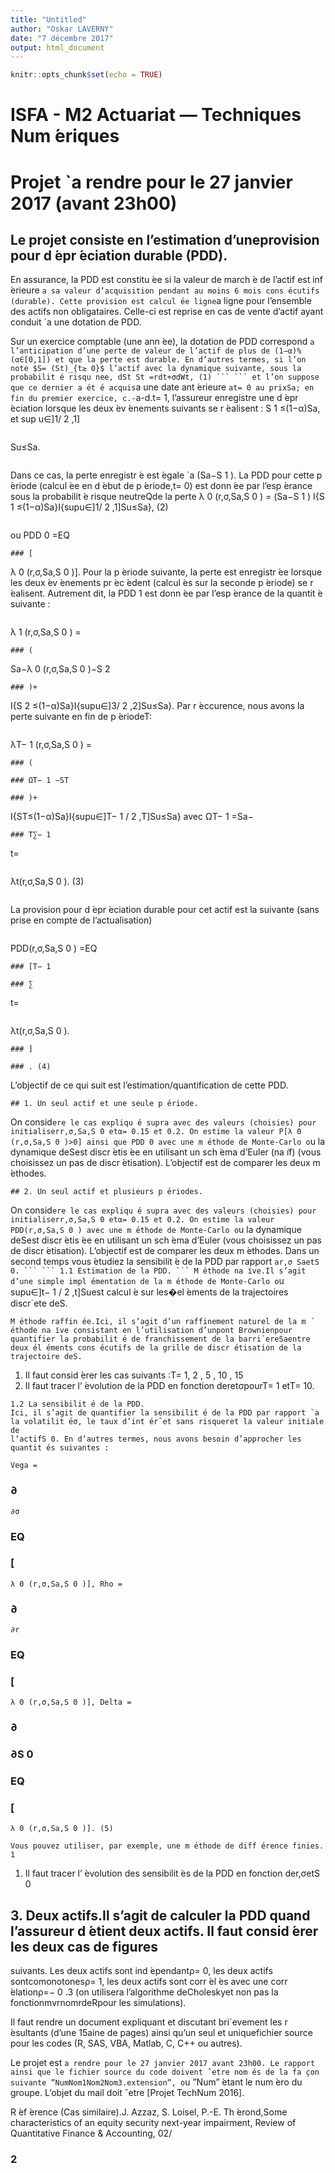 ```yaml
---
title: "Untitled"
author: "Oskar LAVERNY"
date: "7 décembre 2017"
output: html_document
---
```


```r
knitr::opts_chunk$set(echo = TRUE)
```
# ISFA - M2 Actuariat — Techniques Num ́eriques

# Projet `a rendre pour le 27 janvier 2017 (avant 23h00)

## Le projet consiste en l’estimation d’uneprovision pour d ́epr ́eciation durable (PDD).

En assurance, la PDD est constitu ́ee si la valeur de march ́e de l’actif est inf ́erieure `a sa valeur d’acquisition pendant au moins 6
mois cons ́ecutifs (durable). Cette provision est calcul ́ee ligne `a ligne pour l’ensemble des actifs non obligataires. Celle-ci est reprise
en cas de vente d’actif ayant conduit `a une dotation de PDD.


Sur un exercice comptable (une ann ́ee), la dotation de PDD correspond `a l’anticipation d’une perte de valeur de l’actif de plus
de (1−α)% (α∈[0,1]) et que la perte est durable. En d’autres termes, si l’on note $S= (St)_{t≥ 0}$ l’actif avec la dynamique suivante, sous la probabilit ́e risqu nee,
dSt
St
=rdt+σdWt, (1)
```
```
et l’on suppose que ce dernier a ́et ́e acquis `a une date ant ́erieure `at= 0 au prixSa; en fin du premier exercice, c.-`a-d.t= 1,
l’assureur enregistre une d ́epr ́eciation lorsque les deux ́ev ́enements suivants se r ́ealisent :
S 1 ≤(1−α)Sa, et sup
u∈]1/ 2 ,1]
```
```
Su≤Sa.
```
```
Dans ce cas, la perte enregistr ́e est ́egale `a (Sa−S 1 ). La PDD pour cette p ́eriode (calcul ́ee en d ́ebut de p ́eriode,t= 0) est donn ́ee
par l’esp ́erance sous la probabilit ́e risque neutreQde la perte
λ 0 (r,σ,Sa,S 0 ) = (Sa−S 1 ) I{S 1 ≤(1−α)Sa}I{supu∈]1/ 2 ,1]Su≤Sa}, (2)
```
```
ou PDD 0 =EQ
```
### [

```
λ 0 (r,σ,Sa,S 0 )]. Pour la p ́eriode suivante, la perte est enregistr ́ee lorsque les deux ́ev ́enements pr ́ec ́edent (calcul ́es
sur la seconde p ́eriode) se r ́ealisent. Autrement dit, la PDD 1 est donn ́ee par l’esp ́erance de la quantit ́e suivante :
```
```
λ 1 (r,σ,Sa,S 0 ) =
```
### (

```
Sa−λ 0 (r,σ,Sa,S 0 )−S 2
```
### )+

```
I{S 2 ≤(1−α)Sa}I{supu∈]3/ 2 ,2]Su≤Sa}.
Par r ́eccurence, nous avons la perte suivante en fin de p ́eriodeT:
```
```
λT− 1 (r,σ,Sa,S 0 ) =
```
### (

### ΩT− 1 −ST

### )+

```
I{ST≤(1−α)Sa}I{supu∈]T− 1 / 2 ,T]Su≤Sa} avec ΩT− 1 =Sa−
```
### T∑− 1

```
t=
```
```
λt(r,σ,Sa,S 0 ). (3)
```
```
La provision pour d ́epr ́eciation durable pour cet actif est la suivante (sans prise en compte de l’actualisation)
```
```
PDD(r,σ,Sa,S 0 ) =EQ
```
### [T− 1

### ∑

```
t=
```
```
λt(r,σ,Sa,S 0 ).
```
### ]

### . (4)

```
L’objectif de ce qui suit est l’estimation/quantification de cette PDD.
```
## 1. Un seul actif et une seule p ́eriode.

```
On consid`ere le cas expliqu ́e supra avec des valeurs (choisies) pour initialiserr,σ,Sa,S 0 etα= 0.15 et 0.2. On estime la valeur
P[λ 0 (r,σ,Sa,S 0 )>0] ainsi que PDD 0 avec une m ́ethode de Monte-Carlo o`u la dynamique deSest discr ́etis ́ee en utilisant un
sch ́ema d’Euler (na ̈ıf) (vous choisissez un pas de discr ́etisation). L’objectif est de comparer les deux m ́ethodes.
```
## 2. Un seul actif et plusieurs p ́eriodes.

```
On consid`ere le cas expliqu ́e supra avec des valeurs (choisies) pour initialiserr,σ,Sa,S 0 etα= 0.15 et 0.2. On estime la valeur
PDD(r,σ,Sa,S 0 ) avec une m ́ethode de Monte-Carlo o`u la dynamique deSest discr ́etis ́ee en utilisant un sch ́ema d’Euler (vous
choisissez un pas de discr ́etisation). L’objectif est de comparer les deux m ́ethodes. Dans un second temps vous ́etudiez la sensibilit ́e
de la PDD par rapport `ar,σ SaetS 0.
```
```
1.1 Estimation de la PDD.
```
M ́ethode na ̈ıve.Il s’agit d’une simple impl ́ementation de la m ́ethode de Monte-Carlo o`u supu∈]t− 1 / 2 ,t]Suest calcul ́e sur les�el ́ements de la trajectoires discr`ete deS.

```
M ́ethode raffin ́ee.Ici, il s’agit d’un raffinement naturel de la m ́ethode na ̈ıve consistant en l’utilisation d’unpont Brownienpour
quantifier la probabilit ́e de franchissement de la barri`ereSaentre deux ́el ́ements cons ́ecutifs de la grille de discr ́etisation de la
trajectoire deS.
```
1. Il faut consid ́erer les cas suivants :T= 1, 2 , 5 , 10 , 15
2. Il faut tracer l’ ́evolution de la PDD en fonction deretσpourT= 1 etT= 10.

```
1.2 La sensibilit ́e de la PDD.
Ici, il s’agit de quantifier la sensibilit ́e de la PDD par rapport `a la volatilit ́eσ, le taux d’int ́erˆet sans risqueret la valeur initiale de
l’actifS 0. En d’autres termes, nous avons besoin d’approcher les quantit ́es suivantes :
```
```
Vega =
```
### ∂

```
∂σ
```
### EQ

### [

```
λ 0 (r,σ,Sa,S 0 )], Rho =
```
### ∂

```
∂r
```
### EQ

### [

```
λ 0 (r,σ,Sa,S 0 )], Delta =
```
### ∂

### ∂S 0

### EQ

### [

```
λ 0 (r,σ,Sa,S 0 )]. (5)
```
```
Vous pouvez utiliser, par exemple, une m ́ethode de diff ́erence finies.
1
```

1. Il faut tracer l’ ́evolution des sensibilit ́es de la PDD en fonction der,σetS 0

## 3. Deux actifs.Il s’agit de calculer la PDD quand l’assureur d ́etient deux actifs. Il faut consid ́erer les deux cas de figures

suivants. Les deux actifs sont ind ́ependantρ= 0, les deux actifs sontcomonotonesρ= 1, les deux actifs sont corr ́el ́es avec une
corr ́elationρ=− 0 .3 (on utilisera l’algorithme deCholeskyet non pas la fonctionmvrnomrdeRpour les simulations).

Il faut rendre un document expliquant et discutant bri`evement les r ́esultants (d’une 15aine de pages) ainsi
qu’un seul et uniquefichier source pour les codes (R, SAS, VBA, Matlab, C, C++ ou autres).

Le projet est `a rendre pour le 27 janvier 2017 avant 23h00. Le rapport ainsi que le fichier source du code
doivent ˆetre nom ́es de la fa ̧con suivante ”NumNom1Nom2Nom3.extension”, o`u ”Num” ́etant le num ́ero du
groupe. L’objet du mail doit ˆetre [Projet TechNum 2016].

R ́ef ́erence (Cas similaire).J. Azzaz, S. Loisel, P.-E. Th ́erond,Some characteristics of an equity security next-year impairment,
Review of Quantitative Finance & Accounting, 02/

### 2


